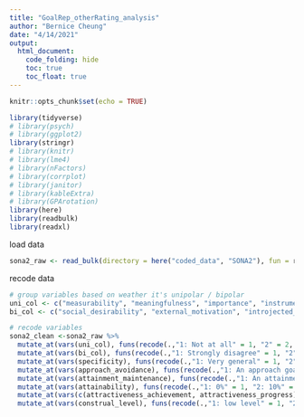 ```yaml
---
title: "GoalRep_otherRating_analysis"
author: "Bernice Cheung"
date: "4/14/2021"
output: 
  html_document:
    code_folding: hide
    toc: true
    toc_float: true
---
```


```r
knitr::opts_chunk$set(echo = TRUE)
```

```r
library(tidyverse)
# library(psych)
# library(ggplot2)
library(stringr)
# library(knitr)
# library(lme4)
# library(nFactors)
# library(corrplot)
# library(janitor)
# library(kableExtra)
# library(GPArotation)
library(here)
library(readbulk)
library(readxl)
```

load data
```r
sona2_raw <- read_bulk(directory = here("coded_data", "SONA2"), fun = read_excel, sheet = 1, col_names = T, n_max = 180)
```

recode data
```r
# group variables based on weather it's unipolar / bipolar
uni_col <- c("measurability", "meaningfulness", "importance", "instrumentality", "affordance", "clarity","control", "difficulty")
bi_col <- c("social_desirability", "external_motivation", "introjected_motivation", "identified_motivation", "intrinsic_motivation", "ought_motivation", "ideal_motivation", "basic_needs", "commonality", "visibility", "external_importance")

# recode variables
sona2_clean <-sona2_raw %>%
  mutate_at(vars(uni_col), funs(recode(.,"1: Not at all" = 1, "2" = 2, "3" = 3, "4:Neutral" = 4, "5" = 5, "6" = 6, "7: Very much" = 7, "99: I can't tell" = 99))) %>%
  mutate_at(vars(bi_col), funs(recode(.,"1: Strongly disagree" = 1, "2" = 2, "3" = 3, "4: Neutral" = 4, "5" = 5, "6" = 6, "7: Strongly agree" = 7, "99: I can't tell" = 99))) %>%
  mutate_at(vars(specificity), funs(recode(.,"1: Very general" = 1, "2" = 2, "3" = 3, "4: Neutral" = 4, "5" = 5, "6" = 6, "7" = 7, "99: I can't tell" = 99))) %>%
  mutate_at(vars(approach_avoidance), funs(recode(.,"1: An approach goal" = 1, "2" = 2, "3" = 3, "4: neither approach nor avoidance" = 4, "5" = 5, "6" = 6, "7: An avoidance goal" = 7, "99: I can't tell" = 99))) %>%
  mutate_at(vars(attainment_maintenance), funs(recode(.,"1: An attainment goal" = 1, "2" = 2, "3" = 3, "4" = 4, "5" = 5, "6" = 6, "7: An maintenance goal" = 7, "99: I can't tell" = 99))) %>%
  mutate_at(vars(attainability), funs(recode(.,"1: 0%" = 1, "2: 10%" = 2, "3: 20%" = 3, "4: 30%" = 4, "5: 40%" = 5, "6: 50%" = 6, "7: 60%" = 7, "8: 70%" = 8,"9: 80%" = 9,"10: 90%" = 10,"11: 100%" = 11,"99: I can't tell" = 99))) %>%
  mutate_at(vars(c(attractiveness_achievement, attractiveness_progress)), funs(recode(.,"1: Not at all" = 1, "2: A little good" = 2, "3: Somewhat good" = 3, "4:Good" = 4, "5: Very good" = 5, "6: Great" = 6, "7: One of the best feelings" = 7,"99: I can't tell" = 99))) %>%
  mutate_at(vars(construal_level), funs(recode(.,"1: low level" = 1, "2" = 2, "3" = 3, "4: mid level" = 4, "5" = 5, "6" = 6, "7: High Level" = 7, "99: I can't tell" = 99)))

```

